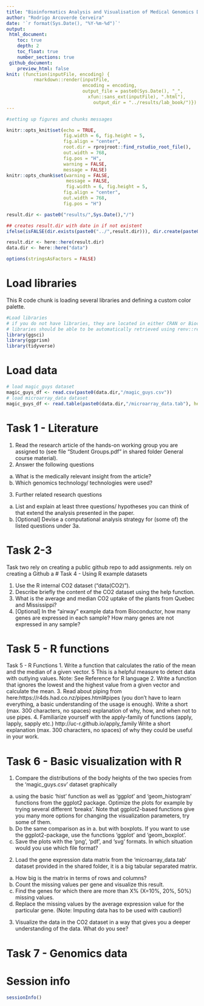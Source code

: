 ```yaml
---
title: "Bioinformatics Analysis and Visualisation of Medical Genomics Data - Week 1"
author: "Rodrigo Arcoverde Cerveira"
date: '`r format(Sys.Date(), "%Y-%m-%d")`'
output: 
 html_document:
    toc: true
    depth: 2
    toc_float: true
    number_sections: true
 github_document:
    preview_html: false
knit: (function(inputFile, encoding) {
          rmarkdown::render(inputFile,
                            encoding = encoding, 
                            output_file = paste0(Sys.Date(), "_",
                              xfun::sans_ext(inputFile), ".html"),
                                output_dir = "../results/lab_book/")})
---
```


```r
#setting up figures and chunks messages

knitr::opts_knit$set(echo = TRUE,
                     fig.width = 6, fig.height = 5,
                     fig.align = "center",
                     root.dir = rprojroot::find_rstudio_root_file(),
                     out.width = 768,
                     fig.pos = "H",
                     warning = FALSE, 
                     message = FALSE)
knitr::opts_chunk$set(warning = FALSE,
                      message = FALSE,
                      fig.width = 6, fig.height = 5,
                     fig.align = "center",
                     out.width = 768,
                     fig.pos = "H")

result.dir <- paste0("results/",Sys.Date(),"/")

## creates result.dir with date in if not existent
ifelse(isFALSE(dir.exists(paste0("../",result.dir))), dir.create(paste0("../",result.dir),recursive = TRUE),"Result directory for today exists already!")

result.dir <- here::here(result.dir)
data.dir <- here::here("data")

options(stringsAsFactors = FALSE) 
```

# Load libraries

This R code chunk is loading several libraries and defining a custom color palette.

```r
#Load libraries
# if you do not have libraries, they are located in either CRAN or Bioconductor
# libraries should be able to be automatically retrieved using renv::restore() function.
library(ggsci)
library(ggprism)
library(tidyverse)
```

# Load data

```r
# load magic_guys dataset
magic_guys_df <- read.csv(paste0(data.dir,"/magic_guys.csv"))
# load microarray_data dataset
magic_guys_df <- read.table(paste0(data.dir,"/microarray_data.tab"), header = TRUE, sep = "\t")
```

# Task 1 - Literature

1. Read the research article of the hands-on working group you are assigned to (see file “Student Groups.pdf” in shared folder General course material).
2. Answer the following questions
a. What is the medically relevant insight from the article?
b. Which genomics technology/ technologies were used?
3. Further related research questions
a. List and explain at least three questions/ hypotheses you can think of that
extend the analysis presented in the paper.
b. [Optional] Devise a computational analysis strategy for (some of) the listed
questions under 3a.

# Task 2-3

Task two rely on creating a public github repo to add assignments. rely on creating a Github a
# Task 4 - Using R example datasets

1. Use the R internal CO2 dataset (“data(CO2)”).
2. Describe briefly the content of the CO2 dataset using the help function.
3. What is the average and median CO2 uptake of the plants from Quebec and
Mississippi?
4. [Optional] In the “airway” example data from Bioconductor, how many genes are
expressed in each sample? How many genes are not expressed in any sample?

# Task 5 - R functions

Task 5 - R Functions
1. Write a function that calculates the ratio of the mean and the median of a given vector.
           5
This is a helpful measure to detect data with outlying values.
Note: See Reference for R language
2. Write a function that ignores the lowest and the highest value from a given vector and
calculate the mean.
3. Read about piping from here:https://r4ds.had.co.nz/pipes.html#pipes (you don’t have
to learn everything, a basic understanding of the usage is enough). Write a short (max. 300 characters, no spaces) explanation of why, how, and when not to use pipes.
4. Familiarize yourself with the apply-family of functions (apply, lapply, sapply etc.)
http://uc-r.github.io/apply_family
Write a short explanation (max. 300 characters, no spaces) of why they could be useful in your work.

# Task 6 - Basic visualization with R


1. Compare the distributions of the body heights of the two species from the 'magic_guys.csv' dataset graphically
a. using the basic 'hist' function as well as ‘ggplot’ and ‘geom_histogram’ functions from the ggplot2 package. Optimize the plots for example by trying several different 'breaks'. Note that ggplot2-based functions give you many more options for changing the visualization parameters, try some of them.
b. Do the same comparison as in a. but with boxplots. If you want to use the ggplot2-package, use the functions ‘ggplot’ and ‘geom_boxplot’.
c. Save the plots with the ‘png’, ‘pdf’, and ‘svg’ formats. In which situation would you use which file format?
2. Load the gene expression data matrix from the ‘microarray_data.tab’ dataset provided in the shared folder, it is a big tabular separated matrix.
a. How big is the matrix in terms of rows and columns?
b. Count the missing values per gene and visualize this result.
c. Find the genes for which there are more than X% (X=10%, 20%, 50%)
missing values.
d. Replace the missing values by the average expression value for the particular
gene. (Note: Imputing data has to be used with caution!)
3. Visualize the data in the CO2 dataset in a way that gives you a deeper understanding
of the data. What do you see?

# Task 7 - Genomics data

# Session info

```r
sessionInfo()
```
